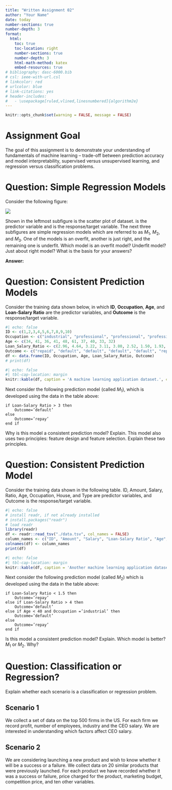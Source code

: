 ```yaml
---
title: "Written Assignment 02"
author: "Your Name"
date: today
number-sections: true
number-depth: 3
format:
  html:
    toc: true
    toc-location: right
    number-sections: true
    number-depth: 3
    html-math-method: katex
    embed-resources: true
# bibliography: dasc-6000.bib 
# csl: ieee-with-url.csl
# linkcolor: red
# urlcolor: blue
# link-citations: yes
# header-includes:
#   - \usepackage[ruled,vlined,linesnumbered]{algorithm2e}
---
```


```r
knitr::opts_chunk$set(warning = FALSE, message = FALSE) 
```

# Assignment Goal {.unnumbered}

The goal of this assignment is to demonstrate your understanding of fundamentals of machine learning -- trade-off between prediction accuracy and model interpretability, supervised versus unsupervised learning, and regression versus classification problems. 

# Question: Simple Regression Models

Consider the following figure:

![](models.png)


Shown in the leftmost subfigure is the scatter plot of dataset. \emph{Age} is the predictor variable and \emph{Income} is the response/target variable. The next three subfigures are simple regression models which are referred to as $M_1$, $M_2$, and $M_3$. One of the models is an overfit, another is just right, and the remaining one is underfit. Which model is an overfit model? Underfit model? Just about right model? What is the basis for your answers?


**Answer:**



# Question: Consistent Prediction Models

Consider the training data shown below, in which **ID**, **Occupation**, **Age**, and **Loan-Salary Ratio** are the predictor variables, and **Outcome** is the response/target variable.


```r
#| echo: false
ID <- c(1,2,3,4,5,6,7,8,9,10)
Occupation <- c("industrial", "professional", "professional", "professional", "industrial ", "industrial", "professional", "professional", "industrial", "industrial")
Age <- c(34, 41, 36, 41, 48, 61, 37, 40, 33, 32)
Loan_Salary_Ratio <- c(2.96, 4.64, 3.22, 3.11, 3.80, 2.52, 1.50, 1.93, 5.25, 4.15)
Outcome <- c("repaid", "default", "default", "default", "default", "repaid", "repaid", "repaid", "default", "default")
df <- data.frame(ID, Occupation, Age, Loan_Salary_Ratio, Outcome)
# print(df)
```

<!--

# replace _ in column names by a space
knitr::kable(iris2, col.names = gsub("[_]", " ", names(iris)))

knitr::kable(iris, col.names = c('We', 'Need', 'Five', 'Names', 'Here'))
-->


```r
#| echo: false
#| tbl-cap-location: margin
knitr::kable(df, caption = 'A machine learning application dataset.', col.names = gsub("[_]", " ", names(df)), align = "rlccl")
```


Next consider the following prediction model (called $M_1$), which is developed using the data in the table above:

```
if Loan-Salary Ratio > 3 then
    Outcome=’default’
else
    Outcome=’repay’
end if
```

Why is this model a consistent prediction model? Explain. This model also uses two principles: feature design and feature selection. Explain these two principles.


# Question: Consistent Prediction Model

Consider the training data shown in the following table. ID, Amount, Salary, Ratio, Age, Occupation, House, and Type are predictor variables, and Outcome is the response/target variable.


```r
#| echo: false
# install readr, if not already installed
# install.packages("readr")
# load readr
library(readr)
df <- readr::read_tsv("./data.tsv", col_names = FALSE)
column_names <- c("ID", "Amount", "Salary", "Loan-Salary Ratio", "Age", "Occupation", "House", "Type", "Outcome")
colnames(df) <- column_names
print(df)
```

```r
#| echo: false
#| tbl-cap-location: margin
knitr::kable(df, caption = 'Another machine learning application dataset.', col.names = gsub("[_]", " ", names(df)), align = "lrrcrrrrr")
```

Next consider the following prediction model (called $M_2$) which is developed using the data in the table above:

```
if Loan-Salary Ratio < 1.5 then
    Outcome=’repay’
else if Loan-Salary Ratio > 4 then
    Outcome=’default’
else if Age < 40 and Occupation =’industrial’ then
    Outcome=’default’
else
    Outcome=’repay’
end if
```

Is this model a consistent prediction model? Explain. Which model is better? $M_1$ or $M_2$. Why?



# Question: Classification or Regression?

Explain whether each scenario is a classification or regression problem.

## Scenario 1

We collect a set of data on the top 500 firms in the US. For each firm we record profit, number of employees, industry and the CEO salary. We are interested in understanding which factors affect CEO salary.

## Scenario 2 

We are considering launching a new product and wish to know whether it will be a success or a failure. We collect data on 20 similar products that were previously launched. For each product we have recorded whether it was a success or failure, price charged for the product, marketing budget, competition price, and ten other variables.

